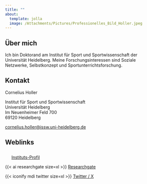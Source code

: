 ```yaml
---
title: ""
about:
  template: jolla
  image: /Attachments/Pictures/Professionelles_Bild_Holler.jpeg
---
```


## Über mich

Ich bin Doktorand am Institut für Sport und Sportwissenschaft der Universität Heidelberg. Meine Forschungsinteressen sind Soziale Netzwerke, Selbstkonzept und Sportunterrichtsforschung.

## Kontakt

Cornelius Holler

Institut für Sport und Sportwissenschaft\
Universität Heidelberg\
Im Neuenheimer Feld 700\
69120 Heidelberg

[cornelius.holler\@issw.uni-heidelberg.de](mailto:cornelius.holler@issw.uni-heidelberg.de)

## Weblinks

![](Attachments/Pictures/ISSW_logo.png){width="17" height="24"} [Instituts-Profil](https://www.issw.uni-heidelberg.de/personal/homepage/holler_c.html){target="_blank"}

{{< ai researchgate size=xl >}} [Researchgate](https://www.researchgate.net/profile/Cornelius_Holler){target="_blank"}

{{< iconify mdi twitter size=xl >}} [Twitter / X](https://twitter.com/CorneliusHoller){target="_blank"}

